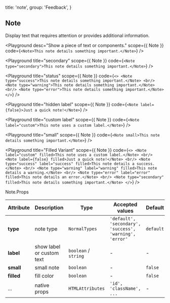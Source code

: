 
  title: 'note',
  group: 'Feedback',
}

## Note

Display text that requires attention or provides additional information.

<Playground
  desc="Show a piece of text or components."
  scope={{ Note }}
  code={`
<Note>This note details something important.</Note>
`}
/>

<Playground
  title="secondary"
  scope={{ Note }}
  code={`
<Note type="secondary">This note details something important.</Note>
`}
/>

<Playground
  title="status"
  scope={{ Note }}
  code={`
<>
  <Note type="success">This note details something important.</Note>
  <br/>
  <Note type="warning">This note details something important.</Note>
  <br/>
  <Note type="error">This note details something important.</Note>
</>
`}
/>

<Playground
  title="hidden label"
  scope={{ Note }}
  code={`
<Note label={false}>Just a quick note!</Note>
`}
/>

<Playground
  title="custom label"
  scope={{ Note }}
  code={`
<Note label="custom">This note uses a custom label.</Note>
`}
/>

<Playground
  title="small"
  scope={{ Note }}
  code={`
<Note small>This note details something important.</Note>
`}
/>

<Playground
  title="Filled Variant"
  scope={{ Note }}
  code={`
<>
  <Note label="custom" filled>This note uses a custom label.</Note>
  <br/>
  <Note label={false} filled>Just a quick note!</Note>
  <br/>
  <Note type="success" label="success" filled>This note details a success.</Note>
  <br/>
  <Note type="warning" label="warning" filled>This note details a warning.</Note>
  <br/>
  <Note type="error" label="error" filled>This note details an error.</Note>
  <br/>
  <Note type="secondary" filled>This note details something important.</Note>
</>
`}
/>

<Attributes edit="/pages/en-us/components/note.mdx">
<Attributes.Title>Note.Props</Attributes.Title>

| Attribute  | Description               | Type                 | Accepted values                                         | Default   |
| ---------- | ------------------------- | -------------------- | ------------------------------------------------------- | --------- |
| **type**   | note type                 | `NormalTypes`        | `'default', 'secondary', 'success', 'warning', 'error'` | `default` |
| **label**  | show label or custom text | `boolean` / `string` | -                                                       | -         |
| **small**  | small note                | `boolean`            | -                                                       | `false`   |
| **filled** | fill color                | `boolean`            | -                                                       | `false`   |
| ...        | native props              | `HTMLAttributes`     | `'id', 'className', ...`                                | -         |

</Attributes>

